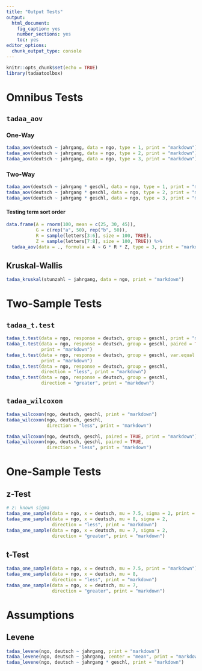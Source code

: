 ```yaml
---
title: "Output Tests"
output: 
  html_document: 
    fig_caption: yes
    number_sections: yes
    toc: yes
editor_options: 
  chunk_output_type: console
---
```


```r
knitr::opts_chunk$set(echo = TRUE)
library(tadaatoolbox)
```

# Omnibus Tests

## `tadaa_aov`

### One-Way

```r
tadaa_aov(deutsch ~ jahrgang, data = ngo, type = 1, print = "markdown")
tadaa_aov(deutsch ~ jahrgang, data = ngo, type = 2, print = "markdown")
tadaa_aov(deutsch ~ jahrgang, data = ngo, type = 3, print = "markdown")
```


### Two-Way

```r
tadaa_aov(deutsch ~ jahrgang * geschl, data = ngo, type = 1, print = "markdown")
tadaa_aov(deutsch ~ jahrgang * geschl, data = ngo, type = 2, print = "markdown")
tadaa_aov(deutsch ~ jahrgang * geschl, data = ngo, type = 3, print = "markdown")
```

#### Testing term sort order

```r
data.frame(A = rnorm(100, mean = c(25, 30, 45)),
           G = c(rep("a", 50), rep("b", 50)),
           R = sample(letters[3:6], size = 100, TRUE),
           Z = sample(letters[7:8], size = 100, TRUE)) %>%
  tadaa_aov(data = ., formula = A ~ G * R * Z, type = 3, print = "markdown")
```


## Kruskal-Wallis

```r
tadaa_kruskal(stunzahl ~ jahrgang, data = ngo, print = "markdown")
```


# Two-Sample Tests

## `tadaa_t.test`

```r
tadaa_t.test(data = ngo, response = deutsch, group = geschl, print = "markdown")
tadaa_t.test(data = ngo, response = deutsch, group = geschl, paired = TRUE,
             print = "markdown")
tadaa_t.test(data = ngo, response = deutsch, group = geschl, var.equal = FALSE,
             print = "markdown")
tadaa_t.test(data = ngo, response = deutsch, group = geschl, 
             direction = "less", print = "markdown")
tadaa_t.test(data = ngo, response = deutsch, group = geschl, 
             direction = "greater", print = "markdown")
```

## `tadaa_wilcoxon`

```r
tadaa_wilcoxon(ngo, deutsch, geschl, print = "markdown")
tadaa_wilcoxon(ngo, deutsch, geschl, 
               direction = "less", print = "markdown")

tadaa_wilcoxon(ngo, deutsch, geschl, paired = TRUE, print = "markdown")
tadaa_wilcoxon(ngo, deutsch, geschl, paired = TRUE, 
               direction = "less", print = "markdown")

```

# One-Sample Tests

## z-Test

```r
# z: known sigma
tadaa_one_sample(data = ngo, x = deutsch, mu = 7.5, sigma = 2, print = "markdown")
tadaa_one_sample(data = ngo, x = deutsch, mu = 8, sigma = 2, 
                 direction = "less", print = "markdown")
tadaa_one_sample(data = ngo, x = deutsch, mu = 7, sigma = 2, 
                 direction = "greater", print = "markdown")
```

## t-Test

```r
tadaa_one_sample(data = ngo, x = deutsch, mu = 7.5, print = "markdown")
tadaa_one_sample(data = ngo, x = deutsch, mu = 8, 
                 direction = "less", print = "markdown")
tadaa_one_sample(data = ngo, x = deutsch, mu = 7, 
                 direction = "greater", print = "markdown")
```

# Assumptions

## Levene

```r
tadaa_levene(ngo, deutsch ~ jahrgang, print = "markdown")
tadaa_levene(ngo, deutsch ~ jahrgang, center = "mean", print = "markdown")
tadaa_levene(ngo, deutsch ~ jahrgang * geschl, print = "markdown")
```



